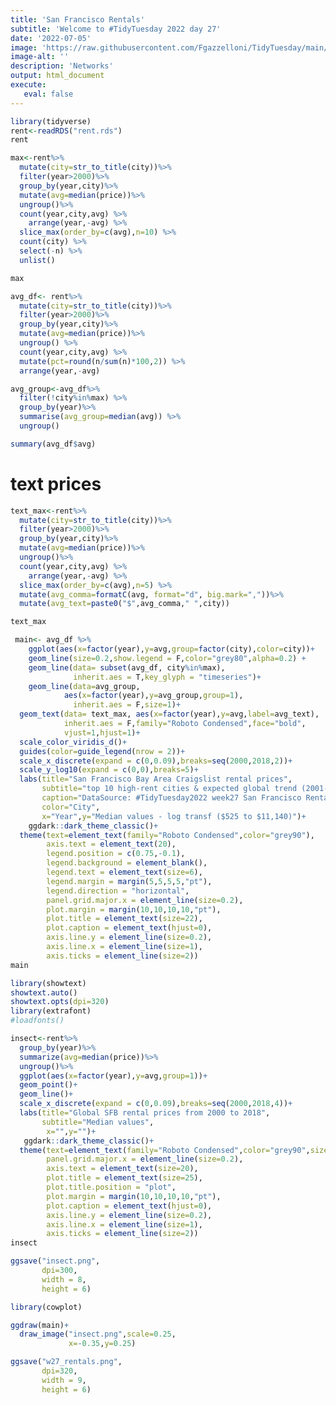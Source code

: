 ```yaml
---
title: 'San Francisco Rentals'
subtitle: 'Welcome to #TidyTuesday 2022 day 27'
date: '2022-07-05'
image: 'https://raw.githubusercontent.com/Fgazzelloni/TidyTuesday/main/data/2022/w27_rentals/w27_rentals.png'
image-alt: ''
description: 'Networks'
output: html_document
execute: 
   eval: false
---
```




```r
library(tidyverse)
rent<-readRDS("rent.rds")
rent
```


```r
max<-rent%>%
  mutate(city=str_to_title(city))%>%
  filter(year>2000)%>%
  group_by(year,city)%>%
  mutate(avg=median(price))%>%
  ungroup()%>%
  count(year,city,avg) %>%
    arrange(year,-avg) %>%
  slice_max(order_by=c(avg),n=10) %>%
  count(city) %>%
  select(-n) %>%
  unlist()

max
```

```r
avg_df<- rent%>%
  mutate(city=str_to_title(city))%>%
  filter(year>2000)%>%
  group_by(year,city)%>%
  mutate(avg=median(price))%>%
  ungroup() %>%
  count(year,city,avg) %>%
  mutate(pct=round(n/sum(n)*100,2)) %>%
  arrange(year,-avg)
```

```r
avg_group<-avg_df%>%
  filter(!city%in%max) %>%
  group_by(year)%>%
  summarise(avg_group=median(avg)) %>%
  ungroup()
```
```r
summary(avg_df$avg)
```

# text prices
```r
text_max<-rent%>%
  mutate(city=str_to_title(city))%>%
  filter(year>2000)%>%
  group_by(year,city)%>%
  mutate(avg=median(price))%>%
  ungroup()%>%
  count(year,city,avg) %>%
    arrange(year,-avg) %>%
  slice_max(order_by=c(avg),n=5) %>%
  mutate(avg_comma=formatC(avg, format="d", big.mark=","))%>%
  mutate(avg_text=paste0("$",avg_comma," ",city))

text_max
```

```r
 main<- avg_df %>%
    ggplot(aes(x=factor(year),y=avg,group=factor(city),color=city))+
    geom_line(size=0.2,show.legend = F,color="grey80",alpha=0.2) +
    geom_line(data= subset(avg_df, city%in%max),
              inherit.aes = T,key_glyph = "timeseries")+
    geom_line(data=avg_group,
            aes(x=factor(year),y=avg_group,group=1),
              inherit.aes = F,size=1)+
  geom_text(data= text_max, aes(x=factor(year),y=avg,label=avg_text),
            inherit.aes = F,family="Roboto Condensed",face="bold",
            vjust=1,hjust=1)+
  scale_color_viridis_d()+
  guides(color=guide_legend(nrow = 2))+
  scale_x_discrete(expand = c(0,0.09),breaks=seq(2000,2018,2))+
  scale_y_log10(expand = c(0,0),breaks=5)+
  labs(title="San Francisco Bay Area Craigslist rental prices",
       subtitle="top 10 high-rent cities & expected global trend (2001-2018)",
       caption="DataSource: #TidyTuesday2022 week27 San Francisco Rentals on Craigslist\nDataViz: Federica Gazzelloni (@fgazzelloni)",
       color="City",
       x="Year",y="Median values - log transf ($525 to $11,140)")+
    ggdark::dark_theme_classic()+
  theme(text=element_text(family="Roboto Condensed",color="grey90"),
        axis.text = element_text(20),
        legend.position = c(0.75,-0.1),
        legend.background = element_blank(),
        legend.text = element_text(size=6),
        legend.margin = margin(5,5,5,5,"pt"),
        legend.direction = "horizontal",
        panel.grid.major.x = element_line(size=0.2),
        plot.margin = margin(10,10,10,10,"pt"),
        plot.title = element_text(size=22),
        plot.caption = element_text(hjust=0),
        axis.line.y = element_line(size=0.2),
        axis.line.x = element_line(size=1),
        axis.ticks = element_line(size=2))
main
```


```r
library(showtext)
showtext.auto()
showtext.opts(dpi=320)
library(extrafont)
#loadfonts()
```


```r
insect<-rent%>%
  group_by(year)%>%
  summarize(avg=median(price))%>%
  ungroup()%>%
  ggplot(aes(x=factor(year),y=avg,group=1))+
  geom_point()+
  geom_line()+
  scale_x_discrete(expand = c(0,0.09),breaks=seq(2000,2018,4))+
  labs(title="Global SFB rental prices from 2000 to 2018",
       subtitle="Median values",
        x="",y="")+
   ggdark::dark_theme_classic()+
  theme(text=element_text(family="Roboto Condensed",color="grey90",size = 18),
        panel.grid.major.x = element_line(size=0.2),
        axis.text = element_text(size=20),
        plot.title = element_text(size=25),
        plot.title.position = "plot",
        plot.margin = margin(10,10,10,10,"pt"),
        plot.caption = element_text(hjust=0),
        axis.line.y = element_line(size=0.2),
        axis.line.x = element_line(size=1),
        axis.ticks = element_line(size=2))
insect
```

```r
ggsave("insect.png",
       dpi=300,
       width = 8,
       height = 6)
```



```r
library(cowplot)

ggdraw(main)+
  draw_image("insect.png",scale=0.25,
             x=-0.35,y=0.25)
```


```r
ggsave("w27_rentals.png",
       dpi=320,
       width = 9,
       height = 6)
```

